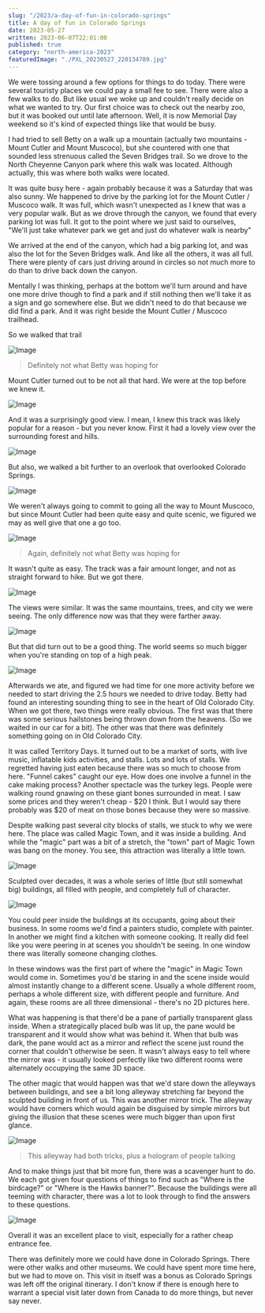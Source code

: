 ```yaml
---
slug: "/2023/a-day-of-fun-in-colorado-springs"
title: A day of fun in Colorado Springs
date: 2023-05-27
written: 2023-06-07T22:01:00
published: true
category: "north-america-2023"
featuredImage: "./PXL_20230527_220134789.jpg"
---
```


We were tossing around a few options for things to do today.  There were several touristy places we could pay a small fee to see.  There were also a few walks to do.  But like usual we woke up and couldn't really decide on what we wanted to try.  Our first choice was to check out the nearby zoo, but it was booked out until late afternoon.  Well, it is now Memorial Day weekend so it's kind of expected things like that would be busy.

I had tried to sell Betty on a walk up a mountain (actually two mountains - Mount Cutler and Mount Muscoco), but she countered with one that sounded less strenuous called the Seven Bridges trail.  So we drove to the North Cheyenne Canyon park where this walk was located.  Although actually, this was where both walks were located.

It was quite busy here - again probably because it was a Saturday that was also sunny.  We happened to drive by the parking lot for the Mount Cutler / Muscoco walk.  It was full, which wasn't unexpected as I knew that was a very popular walk.  But as we drove through the canyon, we found that every parking lot was full.  It got to the point where we just said to ourselves, "We'll just take whatever park we get and just do whatever walk is nearby"

We arrived at the end of the canyon, which had a big parking lot, and was also the lot for the Seven Bridges walk. And like all the others, it was all full.  There were plenty of cars just driving around in circles so not much more to do than to drive back down the canyon.

Mentally I was thinking, perhaps at the bottom we'll turn around and have one more drive though to find a park and if still nothing then we'll take it as a sign and go somewhere else.  But we didn't need to do that because we did find a park.  And it was right beside the Mount Cutler / Muscoco trailhead.

So we walked that trail

![Image](PXL_20230527_172657257.jpg)

> Definitely not what Betty was hoping for

Mount Cutler turned out to be not all that hard.  We were at the top before we knew it.

![Image](PXL_20230527_172826757.jpg)

And it was a surprisingly good view.  I mean, I knew this track was likely popular for a reason - but you never know.  First it had a lovely view over the surrounding forest and hills.

![Image](PXL_20230527_175702615.jpg)

But also, we walked a bit further to an overlook that overlooked Colorado Springs.

![Image](PXL_20230527_175129140.jpg)

We weren't always going to commit to going all the way to Mount Muscoco, but since Mount Cutler had been quite easy and quite scenic, we figured we may as well give that one a go too.

![Image](PXL_20230527_190651942.jpg)

> Again, definitely not what Betty was hoping for

It wasn't quite as easy.  The track was a fair amount longer, and not as straight forward to hike.  But we got there.

![Image](PXL_20230527_191703630.jpg)

The views were similar.  It was the same mountains, trees, and city we were seeing.  The only difference now was that they were farther away.

![Image](PXL_20230527_192408713.jpg)

But that did turn out to be a good thing.  The world seems so much bigger when you're standing on top of a high peak.

![Image](PXL_20230527_191903848.jpg)

Afterwards we ate, and figured we had time for one more activity before we needed to start driving the 2.5 hours we needed to drive today.  Betty had found an interesting sounding thing to see in the heart of Old Colorado City.  When we got there, two things were really obvious.  The first was that there was some serious hailstones being thrown down from the heavens.  (So we waited in our car for a bit).  The other was that there was definitely something going on in Old Colorado City.

It was called Territory Days.  It turned out to be a market of sorts, with live music, inflatable kids activities, and stalls.  Lots and lots of stalls.  We regretted having just eaten because there was so much to choose from here.  "Funnel cakes" caught our eye.  How does one involve a funnel in the cake making process?  Another spectacle was the turkey legs.  People were walking round gnawing on these giant bones surrounded in meat.  I saw some prices and they weren't cheap - $20 I think.  But I would say there probably was $20 of meat on those bones because they were so massive.

Despite walking past several city blocks of stalls, we stuck to why we were here.  The place was called Magic Town, and it was inside a building.  And while the "magic" part was a bit of a stretch, the "town" part of Magic Town was bang on the money.  You see, this attraction was literally a little town.

![Image](PXL_20230527_220735729.jpg)

Sculpted over decades, it was a whole series of little (but still somewhat big) buildings, all filled with people, and completely full of character.

![Image](PXL_20230527_220134789.jpg)

You could peer inside the buildings at its occupants, going about their business.  In some rooms we'd find a painters studio, complete with painter.  In another we might find a kitchen with someone cooking.  It really did feel like you were peering in at scenes you shouldn't be seeing.  In one window there was literally someone changing clothes.

In these windows was the first part of where the "magic" in Magic Town would come in.  Sometimes you'd be staring in and the scene inside would almost instantly change to a different scene.  Usually a whole different room, perhaps a whole different size, with different people and furniture.  And again, these rooms are all three dimensional - there's no 2D pictures here.

What was happening is that there'd be a pane of partially transparent glass inside.  When a strategically placed bulb was lit up, the pane would be transparent and it would show what was behind it.  When that bulb was dark, the pane would act as a mirror and reflect the scene just round the corner that couldn't otherwise be seen.  It wasn't always easy to tell where the mirror was - it usually looked perfectly like two different rooms were alternately occupying the same 3D space.

The other magic that would happen was that we'd stare down the alleyways between buildings, and see a bit long alleyway stretching far beyond the sculpted building in front of us.  This was another mirror trick.  The alleyway would have corners which would again be disguised by simple mirrors but giving the illusion that these scenes were much bigger than upon first glance.

![Image](PXL_20230527_221611164.jpg)

> This alleyway had both tricks, plus a hologram of people talking

And to make things just that bit more fun, there was a scavenger hunt to do.  We each got given four questions of things to find such as "Where is the birdcage?" or "Where is the Hawks banner?".  Because the buildings were all teeming with character, there was a lot to look through to find the answers to these questions.

![Image](PXL_20230527_222212929.jpg)

Overall it was an excellent place to visit, especially for a rather cheap entrance fee.

There was definitely more we could have done in Colorado Springs.  There were other walks and other museums.  We could have spent more time here, but we had to move on.  This visit in itself was a bonus as Colorado Springs was left off the original itinerary.  I don't know if there is enough here to warrant a special visit later down from Canada to do more things, but never say never.
